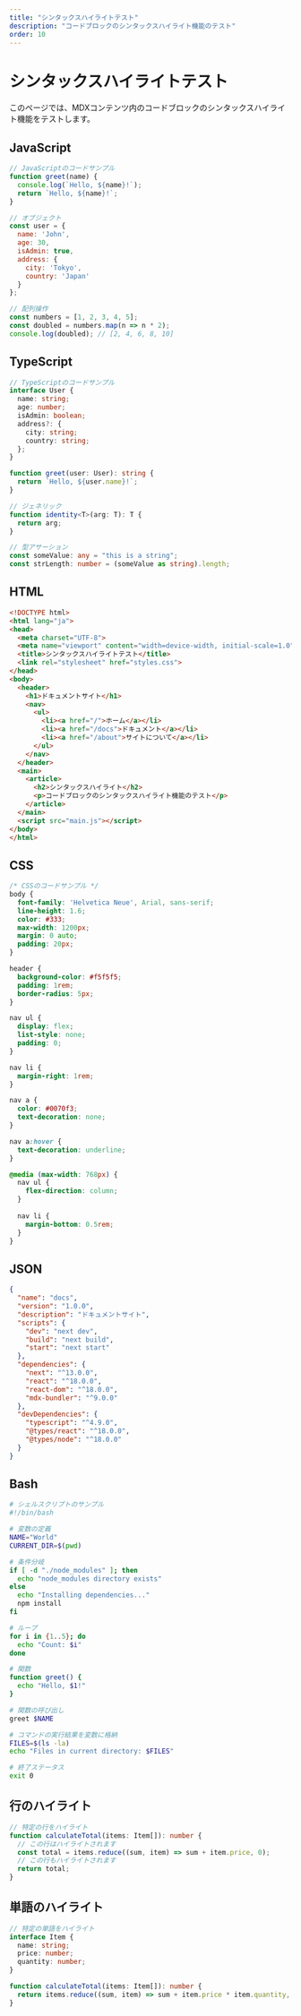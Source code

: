 ```yaml
---
title: "シンタックスハイライトテスト"
description: "コードブロックのシンタックスハイライト機能のテスト"
order: 10
---
```


# シンタックスハイライトテスト

このページでは、MDXコンテンツ内のコードブロックのシンタックスハイライト機能をテストします。

## JavaScript

```javascript
// JavaScriptのコードサンプル
function greet(name) {
  console.log(`Hello, ${name}!`);
  return `Hello, ${name}!`;
}

// オブジェクト
const user = {
  name: 'John',
  age: 30,
  isAdmin: true,
  address: {
    city: 'Tokyo',
    country: 'Japan'
  }
};

// 配列操作
const numbers = [1, 2, 3, 4, 5];
const doubled = numbers.map(n => n * 2);
console.log(doubled); // [2, 4, 6, 8, 10]
```

## TypeScript

```typescript
// TypeScriptのコードサンプル
interface User {
  name: string;
  age: number;
  isAdmin: boolean;
  address?: {
    city: string;
    country: string;
  };
}

function greet(user: User): string {
  return `Hello, ${user.name}!`;
}

// ジェネリック
function identity<T>(arg: T): T {
  return arg;
}

// 型アサーション
const someValue: any = "this is a string";
const strLength: number = (someValue as string).length;
```

## HTML

```html
<!DOCTYPE html>
<html lang="ja">
<head>
  <meta charset="UTF-8">
  <meta name="viewport" content="width=device-width, initial-scale=1.0">
  <title>シンタックスハイライトテスト</title>
  <link rel="stylesheet" href="styles.css">
</head>
<body>
  <header>
    <h1>ドキュメントサイト</h1>
    <nav>
      <ul>
        <li><a href="/">ホーム</a></li>
        <li><a href="/docs">ドキュメント</a></li>
        <li><a href="/about">サイトについて</a></li>
      </ul>
    </nav>
  </header>
  <main>
    <article>
      <h2>シンタックスハイライト</h2>
      <p>コードブロックのシンタックスハイライト機能のテスト</p>
    </article>
  </main>
  <script src="main.js"></script>
</body>
</html>
```

## CSS

```css
/* CSSのコードサンプル */
body {
  font-family: 'Helvetica Neue', Arial, sans-serif;
  line-height: 1.6;
  color: #333;
  max-width: 1200px;
  margin: 0 auto;
  padding: 20px;
}

header {
  background-color: #f5f5f5;
  padding: 1rem;
  border-radius: 5px;
}

nav ul {
  display: flex;
  list-style: none;
  padding: 0;
}

nav li {
  margin-right: 1rem;
}

nav a {
  color: #0070f3;
  text-decoration: none;
}

nav a:hover {
  text-decoration: underline;
}

@media (max-width: 768px) {
  nav ul {
    flex-direction: column;
  }
  
  nav li {
    margin-bottom: 0.5rem;
  }
}
```

## JSON

```json
{
  "name": "docs",
  "version": "1.0.0",
  "description": "ドキュメントサイト",
  "scripts": {
    "dev": "next dev",
    "build": "next build",
    "start": "next start"
  },
  "dependencies": {
    "next": "^13.0.0",
    "react": "^18.0.0",
    "react-dom": "^18.0.0",
    "mdx-bundler": "^9.0.0"
  },
  "devDependencies": {
    "typescript": "^4.9.0",
    "@types/react": "^18.0.0",
    "@types/node": "^18.0.0"
  }
}
```

## Bash

```bash
# シェルスクリプトのサンプル
#!/bin/bash

# 変数の定義
NAME="World"
CURRENT_DIR=$(pwd)

# 条件分岐
if [ -d "./node_modules" ]; then
  echo "node_modules directory exists"
else
  echo "Installing dependencies..."
  npm install
fi

# ループ
for i in {1..5}; do
  echo "Count: $i"
done

# 関数
function greet() {
  echo "Hello, $1!"
}

# 関数の呼び出し
greet $NAME

# コマンドの実行結果を変数に格納
FILES=$(ls -la)
echo "Files in current directory: $FILES"

# 終了ステータス
exit 0
```

## 行のハイライト

```typescript {3-5}
// 特定の行をハイライト
function calculateTotal(items: Item[]): number {
  // この行はハイライトされます
  const total = items.reduce((sum, item) => sum + item.price, 0);
  // この行もハイライトされます
  return total;
}
```

## 単語のハイライト

```typescript /Item/ /price/
// 特定の単語をハイライト
interface Item {
  name: string;
  price: number;
  quantity: number;
}

function calculateTotal(items: Item[]): number {
  return items.reduce((sum, item) => sum + item.price * item.quantity, 0);
}
``` 